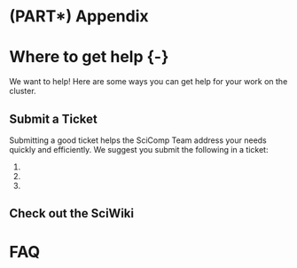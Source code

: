 # (PART\*) Appendix {-}

# Where to get help {-} {#help}

We want to help! Here are some ways you can get help for your work on the cluster.

## Submit a Ticket {-}

Submitting a good ticket helps the SciComp Team address your needs quickly and efficiently. We suggest you submit the following in a ticket:

1.  
1.  
1.  

## Check out the SciWiki

# FAQ {-}

